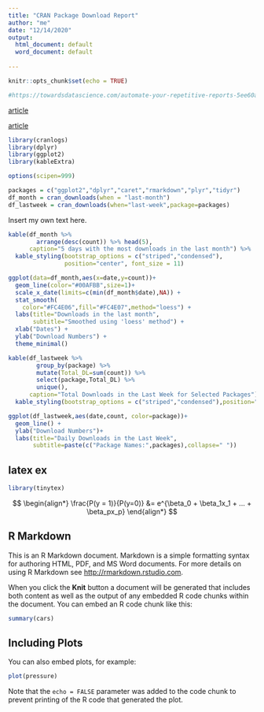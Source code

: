 ---
title: "CRAN Package Download Report"
author: "me"
date: "12/14/2020"
output:
  html_document: default
  word_document: default
  
---

```{r setup, include=FALSE}
knitr::opts_chunk$set(echo = TRUE)
```
```{r}
#https://towardsdatascience.com/automate-your-repetitive-reports-5ee60a53bda2)
```
[article](https://towardsdatascience.com/automate-your-repetitive-reports-5ee60a53bda2)

[article](https://towardsdatascience.com/ten-awesome-r-markdown-tricks-56ef6d41098)

```{r}
library(cranlogs)
library(dplyr)
library(ggplot2)
library(kableExtra)

options(scipen=999)

packages = c("ggplot2","dplyr","caret","rmarkdown","plyr","tidyr")
df_month = cran_downloads(when = "last-month")
df_lastweek = cran_downloads(when="last-week",package=packages)

```

Insert my own text here.

```{r}
kable(df_month %>%
        arrange(desc(count)) %>% head(5),
      caption="5 days with the most downloads in the last month") %>%
  kable_styling(bootstrap_options = c("striped","condensed"),
                position="center", font_size = 11)

```

```{r}
ggplot(data=df_month,aes(x=date,y=count))+
  geom_line(color="#00AFBB",size=1)+
  scale_x_date(limits=c(min(df_month$date),NA)) +
  stat_smooth(
    color="#FC4E06",fill="#FC4E07",method="loess") +
  labs(title="Downloads in the last month",
       subtitle="Smoothed using 'loess' method") +
  xlab("Dates") +
  ylab("Download Numbers") +
  theme_minimal()

```

```{r}
kable(df_lastweek %>%
        group_by(package) %>%
        mutate(Total_DL=sum(count)) %>%
        select(package,Total_DL) %>% 
        unique(),
      caption="Total Downloads in the Last Week for Selected Packages") %>%
  kable_styling(bootstrap_options = c("striped","condensed"),position="center",font_size = 11)

```


```{r, echo=FALSE}
ggplot(df_lastweek,aes(date,count, color=package))+
  geom_line() +
  ylab("Download Numbers")+
  labs(title="Daily Downloads in the Last Week",
       subtitle=paste(c("Package Names:",packages),collapse=" "))
```

## latex ex
```{r}
library(tinytex)
```
$$
\begin{align*}
\frac{P(y = 1)}{P(y=0)} &= e^{\beta_0 + \beta_1x_1 + ... + \beta_px_p}
\end{align*}
$$

## R Markdown

This is an R Markdown document. Markdown is a simple formatting syntax for authoring HTML, PDF, and MS Word documents. For more details on using R Markdown see <http://rmarkdown.rstudio.com>.

When you click the **Knit** button a document will be generated that includes both content as well as the output of any embedded R code chunks within the document. You can embed an R code chunk like this:

```{r cars}
summary(cars)
```

## Including Plots

You can also embed plots, for example:

```{r pressure, echo=FALSE}
plot(pressure)
```

Note that the `echo = FALSE` parameter was added to the code chunk to prevent printing of the R code that generated the plot.
